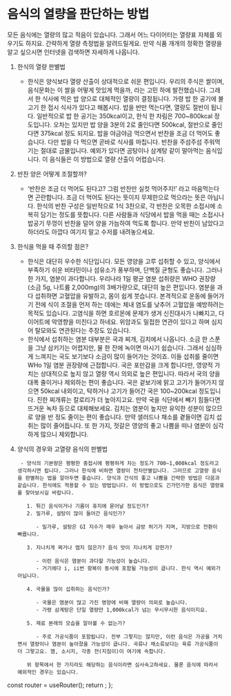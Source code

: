 # 음식의 열량을 판단하는 방법

모든 음식에는 열량의 많고 적음이 있습니다. 그래서 어느 다이어터는 열량표 자체를 외우기도 하지요. 간략하게 열량 측정법을 알려드릴게요. 만약 식품 개개의 정확한 열량을 알고 싶으시면 인터넷을 검색하면 자세하게 나옵니다.

1.  한식의 열량 판별법
    - 한식은 양식보다 열량 산출이 상대적으로 쉬운 편입니다. 우리의 주식은 쌀이며, 음식문화는 이 쌀을 어떻게 맛있게 먹을까, 라는 고민 하에 발전했습니다. 그래서 한 식사에 먹은 밥 양으로 대체적인 열량이 결정됩니다. 가령 밥 한 공기에 불고기 한 접시 식사가 있다고 해봅시다. 밥을 반만 먹는다면, 열량도 절반이 됩니다. 일반적으로 밥 한 공기는 350kcal이고, 한식 한 차림은 700~800kcal 정도입니다. 오차는 있지만 밥 양을 3분의 2로 줄인다면 500kcal, 절반으로 줄인다면 375kcal 정도 되지요. 밥을 야금야금 먹으면서 반찬을 조금 더 먹어도 좋습니다. 다만 밥을 다 먹으면 곧바로 식사를 마칩니다. 반찬을 주섬주섬 주워먹기는 절대로 금물입니다. 예외가 있다면 곰탕이나 삼계탕 같이 말아먹는 음식입니다. 이 음식들은 이 방법으로 열량 산출이 어렵습니다.
2.  반찬 양은 어떻게 조절할까?
    - ‘반찬은 조금 더 먹어도 된다고? 그럼 반찬만 실컷 먹어주지!’ 라고 마음먹는다면 곤란합니다. 조금 더 먹어도 된다는 뜻이지 무제한으로 먹으라는 뜻은 아닙니다. 한식의 반찬 구성은 일반적으로 1식 3찬으로, 각 반찬은 오목한 소접시에 소복히 담기는 정도를 뜻합니다. 다른 사람들과 식당에서 밥을 먹을 때는 소접시나 밥공기 뚜껑이 반찬을 덜어 양을 가늠하여 먹도록 합니다. 만약 반찬이 남았다고 하더라도 아깝다 여기지 말고 수저를 내려놓으세요.
3.  한식을 먹을 때 주의할 점은?
    - 한식은 대단히 우수한 식단입니다. 모든 영양을 고루 섭취할 수 있고, 양식에서 부족하기 쉬운 비타민이나 섬유소가 풍부하며, 단백질 균형도 좋습니다. 그러나 한 가지, 염분이 과다합니다. 우리나라 1일 평균 염분 섭취량은 WHO 권장량 (소금 5g, 나트륨 2,000mg)의 3배가량으로, 대단히 높은 편입니다. 염분을 과다 섭취하면 고혈압을 유발하고, 몸이 쉽게 붓습니다. 본격적으로 운동에 들어가기 전에 식이 조절을 먼저 하는 데에는 체내 염도를 낮추어 고혈압을 예방하려는 목적도 있습니다. 고염식을 하면 호르몬에 문제가 생겨 신진대사가 나빠지고, 다이어트에 악영향을 미친다고 하네요. 위암과도 밀접한 연관이 있다고 하며 심지어 탈모와도 연관된다는 주장도 있습니다.
    - 한식에서 섭취하는 염분 대부분은 국과 찌개, 김치에서 나옵니다. 소금 한 스푼을 그냥 삼키기는 어렵지만, 물 한 잔에 녹이면 마시기 쉽습니다. 그래서 심심하게 느껴지는 국도 보기보다 소금이 많이 들어가는 것이죠. 이들 섭취를 줄이면 WHo 1일 염분 권장량에 근접합니다. 국은 포만감을 크게 합니다만, 영양적 가치는 상대적으로 높지 않고 열량 역시 의외로 높은 편입니다. 따라서 국의 양을 대폭 줄이거나 제외하는 편이 좋습니다. 국은 겉보기에 맑고 고기가 들어가지 않으면 50kcal 내외이고, 탁하거나 고기가 들어간 국은 100~200kcal 정도입니다. 진한 찌개류는 칼로리가 더 높아지고요. 만약 국을 식단에서 빼기 힘들다면 뜨거운 녹차 등으로 대체해보세요. 김치는 염분이 높지만 유익한 성분이 많으므로 양을 반 정도 줄이는 편이 좋습니다. 만약 샐러드나 채소를 곁들이면 김치 섭취는 많이 줄어듭니다. 또 한 가지, 젓갈은 영양의 좋고 나쁨을 떠나 염분이 심각하게 많으니 제외합니다.
4.  양식의 경우와 고열량 음식의 판별법

         - 양식의 기본량은 평평한 중접시에 평평하게 차는 정도가 700~1,000kcal 정도라고 생각하시면 됩니다. 그러나 한식에 비하면 열량이 천차만별입니다. 그러므로 고열량 음식을 판별하는 법을 알아두면 좋습니다. 양식과 간식의 좋고 나쁨을 간략한 방법은 다음과 같습니다. 한식에도 적용할 수 있는 방법입니다. 이 방법으로도 긴가민가한 음식은 열량표를 찾아보시길 바랍니다.

           1. 튀긴 음식이거나 기름이 휴지에 묻어날 정도인가?
           2. 밀가루, 설탕이 많이 들어간 음식인가?

              - 밀가루, 설탕은 GI 지수가 매우 높아서 금방 허기가 지며, 지방으로 전환이 빠릅니다.

           3. 지나치게 짜거나 맵지 않은가? 음식 맛이 지나치게 강한가?

              - 이런 음식은 염분이 과다할 가능성이 높습니다.
              - 거기에다 i, ii번 항복이 동시에 포함될 가능성이 큽니다. 한식 역시 예외가 아닙니다.

           4. 국물을 많이 섭취하는 음식인가?

              - 국물은 염분이 많고 가진 영양에 비해 열량이 의외로 높습니다.
              - 가령 삼계탕은 단일 열량만 1,000kcal가 넘는 무시무시한 음식이지요.

           5. 재료 본래의 모습을 알아볼 수 없는가?

              - 주로 가공식품이 포함됩니다. 전부 그렇지는 않지만, 이런 음식은 가공을 거치면서 열량이나 염분이 높아졌을 가능성이 큽니다. 곡류나 채소류보다는 육류 가공식품이 더 그렇고요. 햄, 소시지, 각종 전(지짐이)이 여기에 속합니다.

           위 항목에서 한 가지라도 해당하는 음식이라면 심사숙고하세요. 물론 음식에 따라서 예외적인 경우는 있습니다.



  const router = useRouter();
  return <PageKey route={router.pathname} />;
};

<Final />
